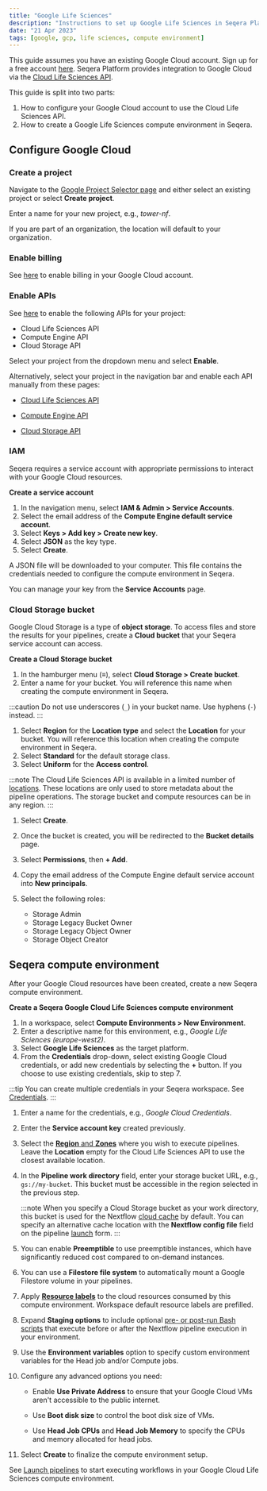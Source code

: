 ```yaml
---
title: "Google Life Sciences"
description: "Instructions to set up Google Life Sciences in Seqera Platform"
date: "21 Apr 2023"
tags: [google, gcp, life sciences, compute environment]
---
```


This guide assumes you have an existing Google Cloud account. Sign up for a free account [here](https://cloud.google.com/). Seqera Platform provides integration to Google Cloud via the [Cloud Life Sciences API](https://cloud.google.com/life-sciences/docs/reference/rest).

This guide is split into two parts:

1.  How to configure your Google Cloud account to use the Cloud Life Sciences API.
1.  How to create a Google Life Sciences compute environment in Seqera.

## Configure Google Cloud

### Create a project

Navigate to the [Google Project Selector page](https://console.cloud.google.com/projectselector2) and either select an existing project or select **Create project**.

Enter a name for your new project, e.g., _tower-nf_.

If you are part of an organization, the location will default to your organization.

### Enable billing

See [here](https://cloud.google.com/billing/docs/how-to/modify-project) to enable billing in your Google Cloud account.

### Enable APIs

See [here](https://console.cloud.google.com/flows/enableapi?apiid=lifesciences.googleapis.com%2Ccompute.googleapis.com%2Cstorage-api.googleapis.com) to enable the following APIs for your project:

- Cloud Life Sciences API
- Compute Engine API
- Cloud Storage API

Select your project from the dropdown menu and select **Enable**.

Alternatively, select your project in the navigation bar and enable each API manually from these pages:

- [Cloud Life Sciences API](https://console.cloud.google.com/marketplace/product/google/lifesciences.googleapis.com)

- [Compute Engine API](https://console.cloud.google.com/marketplace/product/google/compute.googleapis.com)

- [Cloud Storage API](https://console.cloud.google.com/marketplace/product/google/storage-api.googleapis.com)

### IAM

Seqera requires a service account with appropriate permissions to interact with your Google Cloud resources.

**Create a service account**

1.  In the navigation menu, select **IAM & Admin > Service Accounts**.
1.  Select the email address of the **Compute Engine default service account**.
1.  Select **Keys > Add key > Create new key**.
1.  Select **JSON** as the key type.
1.  Select **Create**.

A JSON file will be downloaded to your computer. This file contains the credentials needed to configure the compute environment in Seqera.

You can manage your key from the **Service Accounts** page.

### Cloud Storage bucket

Google Cloud Storage is a type of **object storage**. To access files and store the results for your pipelines, create a **Cloud bucket** that your Seqera service account can access.

**Create a Cloud Storage bucket**

1.  In the hamburger menu (**≡**), select **Cloud Storage > Create bucket**.
1.  Enter a name for your bucket. You will reference this name when creating the compute environment in Seqera.

:::caution
Do not use underscores (`_`) in your bucket name. Use hyphens (`-`) instead.
:::

1.  Select **Region** for the **Location type** and select the **Location** for your bucket. You will reference this location when creating the compute environment in Seqera.
1.  Select **Standard** for the default storage class.
1.  Select **Uniform** for the **Access control**.

:::note
The Cloud Life Sciences API is available in a limited number of [locations](https://cloud.google.com/life-sciences/docs/concepts/locations). These locations are only used to store metadata about the pipeline operations. The storage bucket and compute resources can be in any region.
:::

1.  Select **Create**.
1.  Once the bucket is created, you will be redirected to the **Bucket details** page.
1.  Select **Permissions**, then **+ Add**.
1.  Copy the email address of the Compute Engine default service account into **New principals**.
1.  Select the following roles:

    - Storage Admin
    - Storage Legacy Bucket Owner
    - Storage Legacy Object Owner
    - Storage Object Creator

## Seqera compute environment

After your Google Cloud resources have been created, create a new Seqera compute environment.

**Create a Seqera Google Cloud Life Sciences compute environment**

1.  In a workspace, select **Compute Environments > New Environment**.
1.  Enter a descriptive name for this environment, e.g., _Google Life Sciences (europe-west2)_.
1.  Select **Google Life Sciences** as the target platform.
1.  From the **Credentials** drop-down, select existing Google Cloud credentials, or add new credentials by selecting the **+** button. If you choose to use existing credentials, skip to step 7.

:::tip
You can create multiple credentials in your Seqera workspace. See [Credentials](../credentials/overview.mdx).
:::

1.  Enter a name for the credentials, e.g., _Google Cloud Credentials_.
1.  Enter the **Service account key** created previously.
1.  Select the [**Region** and **Zones**](https://cloud.google.com/compute/docs/regions-zones#available) where you wish to execute pipelines. Leave the **Location** empty for the Cloud Life Sciences API to use the closest available location.
1.  In the **Pipeline work directory** field, enter your storage bucket URL, e.g., `gs://my-bucket`. This bucket must be accessible in the region selected in the previous step.

    :::note
    When you specify a Cloud Storage bucket as your work directory, this bucket is used for the Nextflow [cloud cache](https://www.nextflow.io/docs/latest/cache-and-resume.html#cache-stores) by default. You can specify an alternative cache location with the **Nextflow config file** field on the pipeline [launch](../launch/launchpad.mdx#launch-form) form.
    :::

1.  You can enable **Preemptible** to use preemptible instances, which have significantly reduced cost compared to on-demand instances.
1.  You can use a **Filestore file system** to automatically mount a Google Filestore volume in your pipelines.
1.  Apply [**Resource labels**](../resource-labels/overview.mdx) to the cloud resources consumed by this compute environment. Workspace default resource labels are prefilled.
1.  Expand **Staging options** to include optional [pre- or post-run Bash scripts](../launch/advanced.mdx#pre--post-run-scripts) that execute before or after the Nextflow pipeline execution in your environment.
1.  Use the **Environment variables** option to specify custom environment variables for the Head job and/or Compute jobs.
1.  Configure any advanced options you need:

    - Enable **Use Private Address** to ensure that your Google Cloud VMs aren't accessible to the public internet.

    - Use **Boot disk size** to control the boot disk size of VMs.

    - Use **Head Job CPUs** and **Head Job Memory** to specify the CPUs and memory allocated for head jobs.

1.  Select **Create** to finalize the compute environment setup.

See [Launch pipelines](../launch/launchpad.mdx) to start executing workflows in your Google Cloud Life Sciences compute environment.
